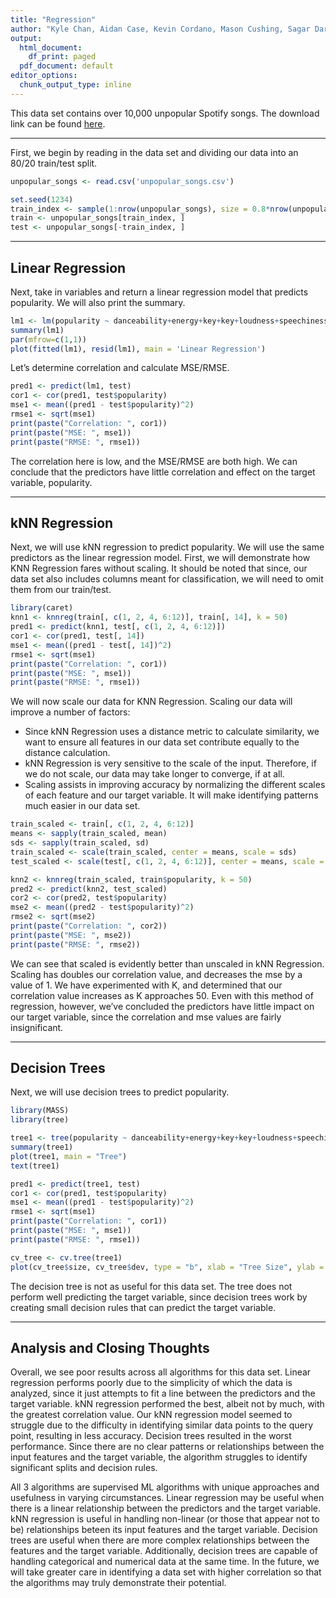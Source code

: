 ```yaml
---
title: "Regression"
author: "Kyle Chan, Aidan Case, Kevin Cordano, Mason Cushing, Sagar Darnal"
output:
  html_document:
    df_print: paged
  pdf_document: default
editor_options:
  chunk_output_type: inline
---
```


This data set contains over 10,000 unpopular Spotify songs. The download link can be found [here](https://www.kaggle.com/datasets/estienneggx/spotify-unpopular-songs).

---

First, we begin by reading in the data set and dividing our data into an 80/20 train/test split.

```r
unpopular_songs <- read.csv('unpopular_songs.csv')

set.seed(1234)
train_index <- sample(1:nrow(unpopular_songs), size = 0.8*nrow(unpopular_songs), replace = FALSE) # nolint
train <- unpopular_songs[train_index, ]
test <- unpopular_songs[-train_index, ]
```

---

## Linear Regression
Next, take in variables and return a linear regression model that predicts popularity. We will also print the summary.

```r
lm1 <- lm(popularity ~ danceability+energy+key+key+loudness+speechiness+acousticness+liveness+valence+tempo+duration_ms, data = train) # nolint
summary(lm1)
par(mfrow=c(1,1))
plot(fitted(lm1), resid(lm1), main = 'Linear Regression')
```

Let's determine correlation and calculate MSE/RMSE.

```r
pred1 <- predict(lm1, test)
cor1 <- cor(pred1, test$popularity)
mse1 <- mean((pred1 - test$popularity)^2)
rmse1 <- sqrt(mse1)
print(paste("Correlation: ", cor1))
print(paste("MSE: ", mse1))
print(paste("RMSE: ", rmse1))
```

The correlation here is low, and the MSE/RMSE are both high. We can conclude that the predictors have little correlation and effect on the target variable, popularity.

---

## kNN Regression
Next, we will use kNN regression to predict popularity. We will use the same predictors as the linear regression model. First, we will demonstrate how KNN Regression fares without scaling. It should be noted that since, our data set also includes columns meant for classification, we will need to omit them from our train/test.

```r
library(caret)
knn1 <- knnreg(train[, c(1, 2, 4, 6:12)], train[, 14], k = 50)
pred1 <- predict(knn1, test[, c(1, 2, 4, 6:12)])
cor1 <- cor(pred1, test[, 14])
mse1 <- mean((pred1 - test[, 14])^2)
rmse1 <- sqrt(mse1)
print(paste("Correlation: ", cor1))
print(paste("MSE: ", mse1))
print(paste("RMSE: ", rmse1))
```

We will now scale our data for KNN Regression. Scaling our data will improve a number of factors: 

- Since kNN Regression uses a distance metric to calculate similarity, we want to ensure all features in our data set contribute equally to the distance calculation. 
- kNN Regression is very sensitive to the scale of the input. Therefore, if we do not scale, our data may take longer to converge, if at all.
- Scaling assists in improving accuracy by normalizing the different scales of each feature and our target variable. It will make identifying patterns much easier in our data set.

```r
train_scaled <- train[, c(1, 2, 4, 6:12)]
means <- sapply(train_scaled, mean)
sds <- sapply(train_scaled, sd)
train_scaled <- scale(train_scaled, center = means, scale = sds)
test_scaled <- scale(test[, c(1, 2, 4, 6:12)], center = means, scale = sds)
```


```r
knn2 <- knnreg(train_scaled, train$popularity, k = 50)
pred2 <- predict(knn2, test_scaled)
cor2 <- cor(pred2, test$popularity)
mse2 <- mean((pred2 - test$popularity)^2)
rmse2 <- sqrt(mse2)
print(paste("Correlation: ", cor2))
print(paste("MSE: ", mse2))
print(paste("RMSE: ", rmse2))
```

We can see that scaled is evidently better than unscaled in kNN Regression. Scaling has doubles our correlation value, and decreases the mse by a value of 1. We have experimented with K, and determined that our correlation value increases as K approaches 50. Even with this method of regression, however, we've concluded the predictors have little impact on our target variable, since the correlation and mse values are fairly insignificant.

---

## Decision Trees
Next, we will use decision trees to predict popularity.

```r
library(MASS)
library(tree)

tree1 <- tree(popularity ~ danceability+energy+key+key+loudness+speechiness+acousticness+liveness+valence+tempo+duration_ms, data = train)
summary(tree1)
plot(tree1, main = "Tree")
text(tree1)
```

```r
pred1 <- predict(tree1, test)
cor1 <- cor(pred1, test$popularity)
mse1 <- mean((pred1 - test$popularity)^2)
rmse1 <- sqrt(mse1)
print(paste("Correlation: ", cor1))
print(paste("MSE: ", mse1))
print(paste("RMSE: ", rmse1))
```

```r
cv_tree <- cv.tree(tree1)
plot(cv_tree$size, cv_tree$dev, type = "b", xlab = "Tree Size", ylab = "Mean Squared Error", main = "Cross Validation")
```

The decision tree is not as useful for this data set. The tree does not perform well predicting the target variable, since decision trees work by creating small decision rules that can predict the target variable.

---

## Analysis and Closing Thoughts

Overall, we see poor results across all algorithms for this data set. Linear regression performs poorly due to the simplicity of which the data is analyzed, since it just attempts to fit a line between the predictors and the target variable. kNN regression performed the best, albeit not by much, with the greatest correlation value. Our kNN regression model seemed to struggle due to the difficulty in identifying similar data points to the query point, resulting in less accuracy. Decision trees resulted in the worst performance. Since there are no clear patterns or relationships between the input features and the target variable, the algorithm struggles to identify significant splits and decision rules. 

All 3 algorithms are supervised ML algorithms with unique approaches and usefulness in varying circumstances. Linear regression may be useful when there is a linear relationship between the predictors and the target variable. kNN regression is useful in handling non-linear (or those that appear not to be) relationships beteen its input features and the target variable. Decision trees are useful when there are more complex relationships between the features and the target variable. Additionally, decision trees are capable of handling categorical and numerical data at the same time. In the future, we will take greater care in identifying a data set with higher correlation so that the algorithms may truly demonstrate their potential.